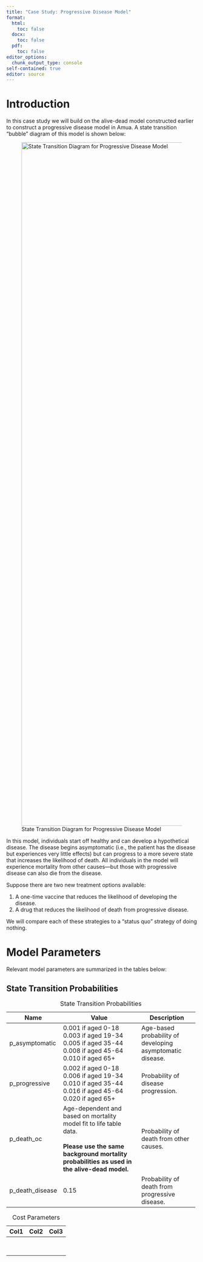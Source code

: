 ```yaml
---
title: "Case Study: Progressive Disease Model"
format:
  html:
    toc: false
  docx:
    toc: false
  pdf:
    toc: false        
editor_options: 
  chunk_output_type: console
self-contained: true
editor: source
---
```


# Introduction

In this case study we will build on the alive-dead model constructed earlier to construct a progressive disease model in Amua. A state transition "bubble" diagram of this model is shown below:

![State Transition Diagram for Progressive Disease Model](images/clipboard-3451439054.png){fig-align="center" width="1800"}

In this model, individuals start off healthy and can develop a hypothetical disease. The disease begins asymptomatic (i.e., the patient has the disease but experiences very little effects) but can progress to a more severe state that increases the likelihood of death. All individuals in the model will experience mortality from other causes---but those with progressive disease can also die from the disease.

Suppose there are two new treatment options available:

1.  A one-time vaccine that reduces the likelihood of developing the disease.
2.  A drug that reduces the likelihood of death from progressive disease.

We will compare each of these strategies to a "status quo" strategy of doing nothing.

# Model Parameters

Relevant model parameters are summarized in the tables below:

## State Transition Probabilities

+-----------------+---------------------------------------------------------------------------------------------+-----------------------------------------------------------+
| Name            | Value                                                                                       | Description                                               |
+=================+=============================================================================================+===========================================================+
| p_asymptomatic  | 0.001 if aged 0-18\                                                                         | Age-based probability of developing asymptomatic disease. |
|                 | 0.003 if aged 19-34\                                                                        |                                                           |
|                 | 0.005 if aged 35-44\                                                                        |                                                           |
|                 | 0.008 if aged 45-64\                                                                        |                                                           |
|                 | 0.010 if aged 65+                                                                           |                                                           |
+-----------------+---------------------------------------------------------------------------------------------+-----------------------------------------------------------+
| p_progressive   | 0.002 if aged 0-18\                                                                         | Probability of disease progression.                       |
|                 | 0.006 if aged 19-34\                                                                        |                                                           |
|                 | 0.010 if aged 35-44\                                                                        |                                                           |
|                 | 0.016 if aged 45-64\                                                                        |                                                           |
|                 | 0.020 if aged 65+                                                                           |                                                           |
+-----------------+---------------------------------------------------------------------------------------------+-----------------------------------------------------------+
| p_death_oc      | Age-dependent and based on mortality model fit to life table data.\                         | Probability of death from other causes.                   |
|                 | \                                                                                           |                                                           |
|                 | **Please use the same background mortality probabilities as used in the alive-dead model.** |                                                           |
+-----------------+---------------------------------------------------------------------------------------------+-----------------------------------------------------------+
| p_death_disease | 0.15                                                                                        | Probability of death from progressive disease.            |
+-----------------+---------------------------------------------------------------------------------------------+-----------------------------------------------------------+
: State Transition Probabilities

| Col1 | Col2 | Col3 |
|------|------|------|
|      |      |      |
|      |      |      |
|      |      |      |
|      |      |      |
|      |      |      |
|      |      |      |
|      |      |      |
|      |      |      |

: Cost Parameters
